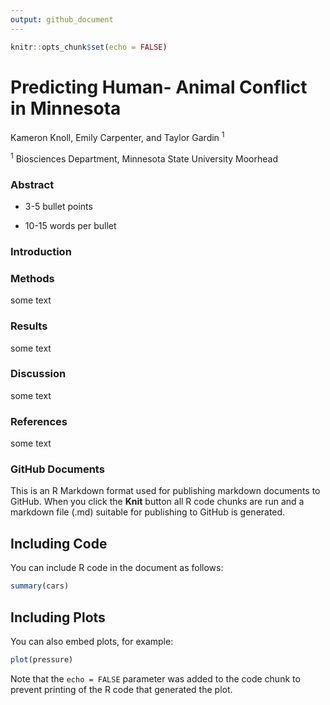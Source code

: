 ---
output: github_document
---

```{r setup, include=FALSE}
knitr::opts_chunk$set(echo = FALSE)
```

# Predicting Human- Animal Conflict in Minnesota

Kameron Knoll, Emily Carpenter, and Taylor Gardin ^1^

^1^ Biosciences Department, Minnesota State University Moorhead

### Abstract

-   3-5 bullet points

-   10-15 words per bullet

### **Introduction**

### **Methods**

some text

### **Results**

some text

### **Discussion**

some text

### **References**

some text

### GitHub Documents

This is an R Markdown format used for publishing markdown documents to GitHub. When you click the **Knit** button all R code chunks are run and a markdown file (.md) suitable for publishing to GitHub is generated.

## Including Code

You can include R code in the document as follows:

```{r cars}
summary(cars)
```

## Including Plots

You can also embed plots, for example:

```{r pressure, echo=FALSE}
plot(pressure)
```

Note that the `echo = FALSE` parameter was added to the code chunk to prevent printing of the R code that generated the plot.
